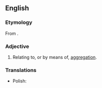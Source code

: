 ==English==

===Etymology===
From {{affix|en|aggregation|-al}}.

===Adjective===
{{en-adj}}

# Relating to, or by means of, [[aggregation]].
#: {{syn|en|aggregative}}

===Translations===
{{trans-top}}
{{trans-mid}}
* Polish: {{t|pl|agregatowy}}
{{trans-bottom}}